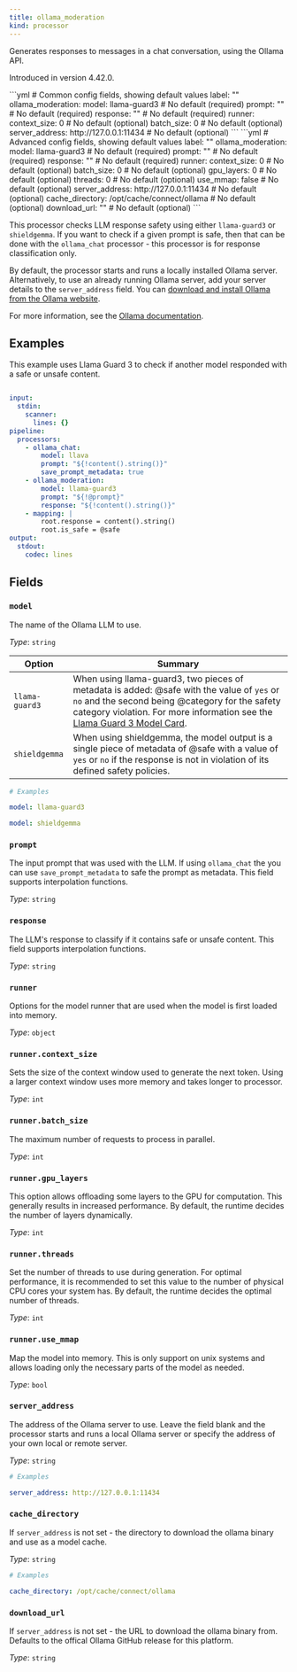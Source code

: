 ```yaml
---
title: ollama_moderation
kind: processor
---
```


Generates responses to messages in a chat conversation, using the Ollama API.

Introduced in version 4.42.0.


<Tabs>
<TabItem label="Common">
```yml
# Common config fields, showing default values
label: ""
ollama_moderation:
  model: llama-guard3 # No default (required)
  prompt: "" # No default (required)
  response: "" # No default (required)
  runner:
    context_size: 0 # No default (optional)
    batch_size: 0 # No default (optional)
  server_address: http://127.0.0.1:11434 # No default (optional)
```
</TabItem>
<TabItem label="Advanced">
```yml
# Advanced config fields, showing default values
label: ""
ollama_moderation:
  model: llama-guard3 # No default (required)
  prompt: "" # No default (required)
  response: "" # No default (required)
  runner:
    context_size: 0 # No default (optional)
    batch_size: 0 # No default (optional)
    gpu_layers: 0 # No default (optional)
    threads: 0 # No default (optional)
    use_mmap: false # No default (optional)
  server_address: http://127.0.0.1:11434 # No default (optional)
  cache_directory: /opt/cache/connect/ollama # No default (optional)
  download_url: "" # No default (optional)
```
</TabItem>
</Tabs>

This processor checks LLM response safety using either `llama-guard3` or `shieldgemma`. If you want to check if a given prompt is safe, then that can be done with the `ollama_chat` processor - this processor is for response classification only.

By default, the processor starts and runs a locally installed Ollama server. Alternatively, to use an already running Ollama server, add your server details to the `server_address` field. You can [download and install Ollama from the Ollama website](https://ollama.com/download).

For more information, see the [Ollama documentation](https://github.com/ollama/ollama/tree/main/docs).

## Examples

<Tabs>
<TabItem label="Use Llama Guard 3 classify a LLM response">
This example uses Llama Guard 3 to check if another model responded with a safe or unsafe content.

```yaml

input:
  stdin:
    scanner:
      lines: {}
pipeline:
  processors:
    - ollama_chat:
        model: llava
        prompt: "${!content().string()}"
        save_prompt_metadata: true
    - ollama_moderation:
        model: llama-guard3
        prompt: "${!@prompt}"
        response: "${!content().string()}"
    - mapping: |
        root.response = content().string()
        root.is_safe = @safe
output:
  stdout:
    codec: lines

```

</TabItem>
</Tabs>

## Fields

### `model`

The name of the Ollama LLM to use.


*Type*: `string`



| Option | Summary |
| ------ | ------- |
| `llama-guard3` | When using llama-guard3, two pieces of metadata is added: @safe with the value of `yes` or `no` and the second being @category for the safety category violation. For more information see the [Llama Guard 3 Model Card](https://ollama.com/library/llama-guard3). |
| `shieldgemma` | When using shieldgemma, the model output is a single piece of metadata of @safe with a value of `yes` or `no` if the response is not in violation of its defined safety policies. |


```yml
# Examples

model: llama-guard3

model: shieldgemma
```

### `prompt`

The input prompt that was used with the LLM. If using `ollama_chat` the you can use `save_prompt_metadata` to safe the prompt as metadata.
This field supports interpolation functions.


*Type*: `string`


### `response`

The LLM's response to classify if it contains safe or unsafe content.
This field supports interpolation functions.


*Type*: `string`


### `runner`

Options for the model runner that are used when the model is first loaded into memory.


*Type*: `object`


### `runner.context_size`

Sets the size of the context window used to generate the next token. Using a larger context window uses more memory and takes longer to processor.


*Type*: `int`


### `runner.batch_size`

The maximum number of requests to process in parallel.


*Type*: `int`


### `runner.gpu_layers`

This option allows offloading some layers to the GPU for computation. This generally results in increased performance. By default, the runtime decides the number of layers dynamically.


*Type*: `int`


### `runner.threads`

Set the number of threads to use during generation. For optimal performance, it is recommended to set this value to the number of physical CPU cores your system has. By default, the runtime decides the optimal number of threads.


*Type*: `int`


### `runner.use_mmap`

Map the model into memory. This is only support on unix systems and allows loading only the necessary parts of the model as needed.


*Type*: `bool`


### `server_address`

The address of the Ollama server to use. Leave the field blank and the processor starts and runs a local Ollama server or specify the address of your own local or remote server.


*Type*: `string`


```yml
# Examples

server_address: http://127.0.0.1:11434
```

### `cache_directory`

If `server_address` is not set - the directory to download the ollama binary and use as a model cache.


*Type*: `string`


```yml
# Examples

cache_directory: /opt/cache/connect/ollama
```

### `download_url`

If `server_address` is not set - the URL to download the ollama binary from. Defaults to the offical Ollama GitHub release for this platform.


*Type*: `string`



